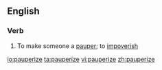 ==English==

===Verb===
{{en-verb|pauperiz|ing}}

# To make someone a [[pauper]]; to [[impoverish]]

[[io:pauperize]]
[[ta:pauperize]]
[[vi:pauperize]]
[[zh:pauperize]]